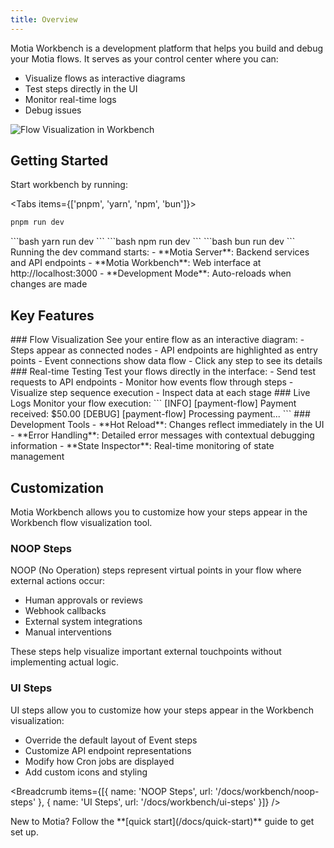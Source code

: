 ```yaml
---
title: Overview
---
```


Motia Workbench is a development platform that helps you build and debug your Motia flows. It serves as your control center where you can:

- Visualize flows as interactive diagrams
- Test steps directly in the UI
- Monitor real-time logs
- Debug issues

![Flow Visualization in Workbench](./../img/demo-workbench.png)

## Getting Started

Start workbench by running:

<Tabs items={['pnpm', 'yarn', 'npm', 'bun']}>
   <Tab value='pnpm'>
   ```bash
   pnpm run dev
   ```
   </Tab>
   <Tab value='yarn'>
   ```bash
   yarn run dev
   ```
   </Tab>
   <Tab value='npm'>
   ```bash
   npm run dev
   ```
   </Tab>
   <Tab value='bun'>
   ```bash
   bun run dev
   ```
   </Tab>
</Tabs>

<Callout>
Running the dev command starts:
- **Motia Server**: Backend services and API endpoints
- **Motia Workbench**: Web interface at http://localhost:3000
- **Development Mode**: Auto-reloads when changes are made
</Callout>

## Key Features

<Steps>
  <Step>
  ### Flow Visualization
  See your entire flow as an interactive diagram:
  - Steps appear as connected nodes
  - API endpoints are highlighted as entry points
  - Event connections show data flow
  - Click any step to see its details
  </Step>

  <Step>
  ### Real-time Testing
  Test your flows directly in the interface:
  - Send test requests to API endpoints
  - Monitor how events flow through steps
  - Visualize step sequence execution
  - Inspect data at each stage
  </Step>

  <Step>
  ### Live Logs
  Monitor your flow execution:
  ```
  [INFO] [payment-flow] Payment received: $50.00
  [DEBUG] [payment-flow] Processing payment...
  ```
  </Step>

  <Step>
   ### Development Tools
  - **Hot Reload**: Changes reflect immediately in the UI
  - **Error Handling**: Detailed error messages with contextual debugging information
  - **State Inspector**: Real-time monitoring of state management
  </Step>
</Steps>

## Customization

Motia Workbench allows you to customize how your steps appear in the Workbench flow visualization tool.

### NOOP Steps

NOOP (No Operation) steps represent virtual points in your flow where external actions occur:
- Human approvals or reviews
- Webhook callbacks
- External system integrations
- Manual interventions

These steps help visualize important external touchpoints without implementing actual logic.

### UI Steps

UI steps allow you to customize how your steps appear in the Workbench visualization:
- Override the default layout of Event steps
- Customize API endpoint representations
- Modify how Cron jobs are displayed
- Add custom icons and styling

<Breadcrumb items={[{
  name: 'NOOP Steps',
  url: '/docs/workbench/noop-steps'
}, {
  name: 'UI Steps',
  url: '/docs/workbench/ui-steps'
}]} />

<Callout>
New to Motia? Follow the **[quick start](/docs/quick-start)** guide to get set up.
</Callout>

